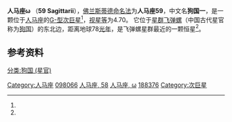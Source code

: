 {{Starbox begin
| name = 人马座ω（狗国一）<br>ω Sagittarii}}
{{Starbox observe
| epoch = [[J2000.0|J2000.0]]
| equinox = [[J2000.0|J2000.0]] ([[International_Celestial_Reference_System|ICRS]])
| constell = [[人马座|人马座]]
| 星官= [[斗宿|斗宿]] [[狗国|狗国]]
| ra = {{RA|19|55|50.3577}}<ref name=sb0>{{SIMBAD link|ome+Sgr|LTT 7872 -- High proper-motion Star}}, database entry, [[SIMBAD|SIMBAD]].  Accessed on line November 19, 2009.</ref>
| dec = {{DEC|−26|17|58.223}}<ref name=sb0 />
| appmag_v=4.70<ref name=sb0 />
}}
{{Starbox character
| class = G5IV<ref name=sb0 />
| u-b = +0.32<ref name=bsc1>[http://webviz.u-strasbg.fr/viz-bin/VizieR-5?-out.add=.&-source=V/50/catalog&recno=7597 HR 7597], database entry, The Bright Star Catalogue,  5th Revised Ed. (Preliminary Version), D. Hoffleit and W. H. Warren, Jr., [[Centre_de_Données_astronomiques_de_Strasbourg|CDS]] ID [http://vizier.u-strasbg.fr/viz-bin/Cat?V/50 V/50].  Accessed on line November 19, 2009.</ref>
| b-v = +0.75<ref name=bsc1 />
| r-i = +0.37<ref name=bsc1 />
| variable =
}}
{{Starbox astrometry
| radial_v = −21.0 ± 0.9<ref name=sb0 />
| prop_mo_ra = 203.96<ref name=sb0 />
| prop_mo_dec = 74.40<ref name=sb0 />
| parallax = 42.03
| p_error = 0.94
| parallax_footnote = <ref name=sb0 />
| absmag_v= 2.82<ref>From apparent magnitude and parallax.</ref>
}}
{{Starbox detail
| rotational_velocity = 2<ref name=geneva2>[http://webviz.u-strasbg.fr/viz-bin/VizieR-5?-out.add=.&-source=V/117A/newcat.dat&recno=13747 HD 188376], database entry, The Geneva-Copenhagen Survey of Solar neighbourhood, J. Holmberg et al., 2007, [[Centre_de_Données_astronomiques_de_Strasbourg|CDS]] ID [http://cdsarc.u-strasbg.fr/viz-bin/Cat?V/117A V/117A].  Accessed on line November 19, 2009.</ref>
| age = 2.9 (2.8 to 3.0) × 10<sup>9</sup><ref name=geneva2 />
| radius = 1.1<ref name=cadars3>[http://webviz.u-strasbg.fr/viz-bin/VizieR-5?-out.add=.&-source=II/224/cadars.dat&recno=9200 HD 188376], database entry, Catalog of Apparent Diameters and Absolute Radii of Stars (CADARS), 3rd edition, L. E. Pasinetti-Fracassini, L. Pastori, S. Covino, and A. Pozzi, [[Centre_de_Données_astronomiques_de_Strasbourg|CDS]] ID [http://vizier.u-strasbg.fr/viz-bin/Cat?II/224 II/224].  Accessed on line November 19, 2009.</ref>
| temperature = 5400<ref name=geneva2 />
| metal = [Fe/H] = 0.00<ref name=geneva2 />
}}
{{Starbox catalog
| names=ω Sgr, Omega Sagittarii, Omega Sgr, 58 Sagittarii, 58 Sgr, [[Durchmusterung|CD]]−26 14637, [[Durchmusterung|CPD]]−26 6880, [[Boss_General_Catalogue|GC]] 27583, [[Gliese-Jahreiss_catalogue|GJ]] 770.1, [[Gliese-Jahreiss_catalogue|GJ]] 9673, [[Henry_Draper_Catalogue|HD]] 188376, [[Hipparcos_Catalogue|HIP]] 98066, [[Bright_Star_Catalogue|HR]] 7597, [[Luyten_Two-Tenths_catalogue|LTT]] 7872, [[New_Luyten_Two-Tenths_catalogue|NLTT]] 48428, [[PPM_Star_Catalogue|PPM]] 270451, [[Smithsonian_Astrophysical_Observatory_Star_Catalog|SAO]] 188722.<ref name=sb0 />}}
{{Starbox reference
| Simbad=ome+Sgr}}
{{Starbox end}}
'''人马座ω''' （'''59 Sagittarii'''），[[佛兰斯蒂德命名法|佛兰斯蒂德命名法]]为'''人马座59'''，中文名'''狗国一'''，是一颗位于[[人马座|人马座]]的[[恒星光谱|G-型]][[次巨星|次巨星]]<ref name=sb0 />，[[视星等|视星等]]为4.70。 它位于[[星群|星群]][[飞弹螺_(天文)|飞弹螺]]（中国古代星官称为[[狗国|狗国]]）的东北边，距离地球78[[光年|光年]]，是飞弹螺星群最近的一颗恒星<ref name=sb0 />。

==参考资料==
{{Reflist}}
{{人马座恒星}}
{{星官|狗国|4|3}}

[[Category:人马座|Category:人马座]]
[[Category:HIP天體|098066]]
[[Category:佛氏天體|人马座, 58]]
[[Category:拜耳天體|人马座, ω]]
[[Category:HD和HDE天體|188376]]
[[Category:次巨星|Category:次巨星]]
[[分类:狗国_(星官)|分类:狗国 (星官)]]